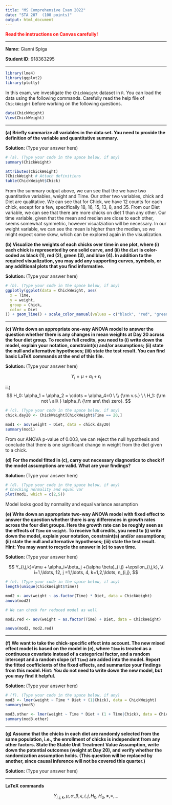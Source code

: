 ```yaml
---
title: "MS Comprehensive Exam 2022"
date: "STA 207  (100 points)"
output: html_document
---
```


<span style="color:red">**Read the instructions on Canvas carefully!**</span>

___

**Name**: Gianni Spiga    

**Student ID**: 918363295

___

```r
library(lme4)
library(ggplot2)
library(plotly)
```

In this exam, we investigate the `ChickWeight` dataset in `R`. You can load the data using the following commands. Carefully read the help file of `ChickWeight` before working on the following questions. 
```r
data(ChickWeight)
View(ChickWeight)
```

***

**(a) Briefly summarize all variables in the data set. You need to provide the definition of the variable and quantitative summary. **

<b> Solution: </b>  (Type your answer here)


```r
# (a). (Type your code in the space below, if any)
summary(ChickWeight)

attributes(ChickWeight)
?ChickWeight # Attach definitions
table(ChickWeight$Chick)
```
From the summary output above, we can see that the we have two quantitative variables, weight and Time. Our other two variables, chick and Diet are qualitative. We can see that for Chick, we have 12 counts for each chick, except for a few, specifically 18, 16, 15, 13, 8, and 35. From our Diet variable, we can see that there are more chicks on diet 1 than any other. Our time variable, given that the mean and median are close to each other, seems somewhat symmetric, however visualziation will be necessary. In our weight variable, we can see the mean is higher than the median, so we might expect some skew, which can be explored again in the visualization. 



**(b) Visualize the weights of each chicks over time in one plot, where (i) each chick is represented by one solid curve, and (ii) the `diet` is color-coded as black (1), red (2), green (3), and blue (4). In addition to the required visualization, you may add any supporting curves, symbols, or any additional plots that you find informative.**
	
<b> Solution: </b>  (Type your answer here)


```r
# (b). (Type your code in the space below, if any)
ggplotly(ggplot(data = ChickWeight, aes(
  x = Time,
  y = weight,
  group = Chick,
  color = Diet
)) + geom_line() + scale_color_manual(values = c("black", "red", "green", "blue")))

```


***



**(c) Write down an appropriate one-way ANOVA model to answer the question whether there is any changes in mean weights at Day 20 across the four diet group. To receive full credits, you need to (i) write down the model, explain your notation, constraint(s) and/or assumptions; (ii) state the null and alternative hypotheses; (iii) state the test result. You can find basic LaTeX commands at the end of this file.  **


<b> Solution: </b>  (Type your answer here)



$$
Y_{i} = \mu + \alpha_i + \epsilon_i 
$$


ii.) 
$$
H_0: \alpha_1 = \alpha_2 = \cdots = \alpha_4=0 \ \\
{\rm v.s.} \ \  H_1: {\rm not \ all\ } \alpha_i\ {\rm are\ the\ zero}.
$$

```r
# (c). (Type your code in the space below, if any)
chick.day20 <- ChickWeight[ChickWeight$Time == 20,]

mod1 <- aov(weight ~ Diet, data = chick.day20)
summary(mod1)
```

From our ANOVA p-value of 0.003, we can reject the null hypothesis and conclude that there is one significant change in weight from the diet given to a chick. 

**(d) For the model fitted in (c), carry out necessary diagnostics to check if the model assumptions are valid. What are your findings?**

<b> Solution: </b>  (Type your answer here)


```r
# (d). (Type your code in the space below, if any)
# Checking normality and equal var
plot(mod1, which = c(2,5))

```
Model looks good by normality and equal variance assumption

**(e) Write down an appropriate two-way ANOVA model with fixed effect to answer the question whether there is any differences in growth rates across the four diet groups. Here the growth rate can be roughly seen as the effects of `Time` on `weight`. To receive full credits, you need to (i) write down the model, explain your notation, constraint(s) and/or assumptions; (ii) state the null and alternative hypotheses; (iii) state the test result. Hint: You may want to recycle the answer in (c) to save time. **


<b> Solution: </b>  (Type your answer here)

$$
Y_{i,j,k}=\mu + \alpha_i+\beta_j +(\alpha \beta)_{i,j} +\epsilon_{i,j,k}, \\ i=1,\ldots, 12, j =1,\ldots, 4, k=1,2,\ldots, n_{i,j},
$$
```r
# (e). (Type your code in the space below, if any)
length(unique(ChickWeight$Time))

mod2 <- aov(weight ~ as.factor(Time) * Diet, data = ChickWeight)
anova(mod2)

# We can check for reduced model as well

mod2.red <- aov(weight ~ as.factor(Time) + Diet, data = ChickWeight)

anova(mod2, mod2.red)
```

***

**(f) We want to take the chick-specific effect into account. The new mixed effect model is based on the model in (e), where `Time` is treated as a continuous covariate instead of a categorical factor, and a random intercept and a random slope (of `Time`) are added into the model. Report the fitted coefficients of the fixed effects, and summarize your findings from this model. Hint: You do not need to write down the new model, but you may find it helpful.  **

<b> Solution: </b>  (Type your answer here)


```r
# (f). (Type your code in the space below, if any)
mod3 <- lmer(weight ~ Time * Diet + (1|Chick), data = ChickWeight)
summary(mod3)

mod3.other <- lmer(weight ~ Time * Diet + (1 + Time|Chick), data = ChickWeight)
summary(mod3.other)
```


***

**(g) Assume that the chicks in each diet are randomly selected from the same population, i.e., the enrollment of chicks is independent from any other factors. State the Stable Unit Treatment Value Assumption, write down the potential outcomes (weight at Day 20), and verify whether the randomization assumption holds. (This question will be replaced by another, since causal inference will not be covered this quarter.)** 
	

<b> Solution: </b>  (Type your answer here) 




***

**LaTeX commands**

$$Y_{i,j,k}, \mu, \alpha, \beta, \epsilon, i, j, H_0, H_a, \neq, =, \ldots$$

